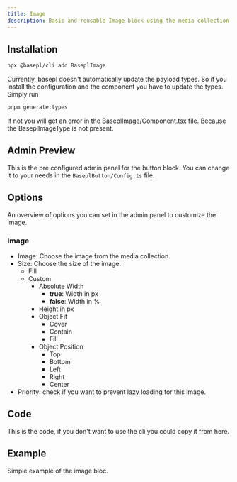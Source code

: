 ```yaml
---
title: Image
description: Basic and reusable Image block using the media collection.
---
```



## Installation

```bash
npx @basepl/cli add BaseplImage
```

Currently, basepl doesn't automatically update the payload types. So if you install the configuration and the component you have to update the types.
Simply run
```bash
pnpm generate:types
```

If not you will get an error in the BaseplImage/Component.tsx file. Because the BaseplImageType is not present.

## Admin Preview

This is the pre configured admin panel for the button block.
You can change it to your needs in the `BaseplButton/Config.ts` file.

<DocsImage imagePath='image-admin-layout.png' alt='Overview of the payload admin panel with the props of an image. '/>

## Options

An overview of options you can set in the admin panel to customize the image.

### Image
- Image: Choose the image from the media collection.
- Size: Choose the size of the image.
    - Fill
    - Custom
        - Absolute Width
            - **true**: Width in px
            - **false**: Width in %
        - Height in px
        - Object Fit
            - Cover
            - Contain
            - Fill
        - Object Position
            - Top
            - Bottom
            - Left
            - Right
            - Center
- Priority: check if you want to prevent lazy loading for this image.


## Code

This is the code, if you don't want to use the cli you could copy it from here.

<ConfigPreview name='BaseplImage' description='A basic reusable block for the media collection only handling images.' />


## Example

Simple example of the image bloc.

<ComponentPreview name='image-default' description='A basic reusable block for the media collection only handling images.' />
